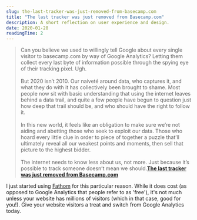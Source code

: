 ```yaml
---
slug: the-last-tracker-was-just-removed-from-basecamp.com
title: "The last tracker was just removed from Basecamp.com"
description: A short reflection on user experience and design.
date: 2020-01-28
readingTime: 2
---
```


>Can you believe we used to willingly tell Google about every single visitor to basecamp.com by way of Google Analytics? Letting them collect every last byte of information possible through the spying eye of their tracking pixel. Ugh.
<br /><br />
But 2020 isn’t 2010. Our naiveté around data, who captures it, and what they do with it has collectively been brought to shame. Most people now sit with basic understanding that using the internet leaves behind a data trail, and quite a few people have begun to question just how deep that trail should be, and who should have the right to follow it.
<br /><br />
In this new world, it feels like an obligation to make sure we’re not aiding and abetting those who seek to exploit our data. Those who hoard every little clue in order to piece of together a puzzle that’ll ultimately reveal all our weakest points and moments, then sell that picture to the highest bidder.
<br /><br />
The internet needs to know less about us, not more. Just because it’s possible to track someone doesn’t mean we should.**<a href="https://m.signalvnoise.com/the-last-tracker-was-just-removed-from-basecamp-com/#comments">The last tracker was just removed from Basecamp.com</a>**

I just started using <a href="https://usefathom.com/ref/ZTSEBE">Fathom</a> for this particular reason. While it does cost (as opposed to Google Analytics that people refer to as 'free'), it's not much unless your website has millions of visitors (which in that case, good for you!). Give your website visitors a treat and switch from Google Analytics today.